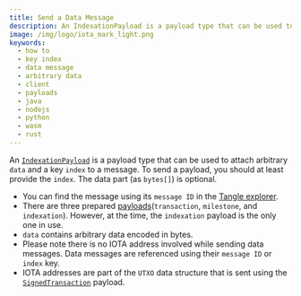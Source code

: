 ```yaml
---
title: Send a Data Message
description: An IndexationPayload is a payload type that can be used to attach arbitrary data and a key index to a message.
image: /img/logo/iota_mark_light.png
keywords:
  - how to
  - key index
  - data message
  - arbitrary data
  - client
  - payloads
  - java
  - nodejs
  - python
  - wasm
  - rust
---
```



An [`IndexationPayload`](../explanations/messages_payloads_and_transactions.md#indexationpayload) is a payload type that can be used to attach arbitrary `data`
and a key `index` to a message. To send a payload, you should at least provide the `index`. The data part
(as `bytes[]`) is optional.

<Tabs groupId='language' queryString>
  <TabItem value='java' label='Java'>
    <JavaDataMessage />
  </TabItem>
  <TabItem value='typescript-node' label='Typescript (Node.js)'>
    <NodejsGetDataMessage />
  </TabItem>
  <TabItem value='python' label='Python'>
    <PythonGetDataMessage />
  </TabItem>
  <TabItem value='rust' label='Rust'>
    <RustGetDataMessage />
  </TabItem>
  <TabItem value='typescript-wasm' label='Typescript (Wasm)'>
    <WasmGetDataMessage />
  </TabItem>
</Tabs>

- You can find the message using its `message ID` in the
  [Tangle explorer](https://explorer.iota.org/devnet/message/8d4fa37be3c00691131c2c3e03e7b8b956c9118a2ce4be3a8597d51d82ed2de9).
- There are three prepared [payloads](../explanations/messages_payloads_and_transactions.md#corepayloads)(`transaction`, `milestone`, and `indexation`). However, at the time, the `indexation`
  payload is the only one in use.
- `data` contains arbitrary data encoded in bytes.
- Please note there is no IOTA address involved while sending data messages. Data messages are referenced using their
  `message ID` or `index` key.
- IOTA addresses are part of the `UTXO` data structure that is sent using the [`SignedTransaction`](./../explanations/messages_payloads_and_transactions.md#signedtransaction)
  payload.
